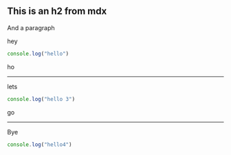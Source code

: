 
## This is an h2 from mdx

And a paragraph

<Steps as={Scrollycoding}>

hey

```js
console.log("hello")
```

ho

---

lets

```js
console.log("hello 3")
```

go

---

Bye

```js
console.log("hello4")
```

</Steps>
